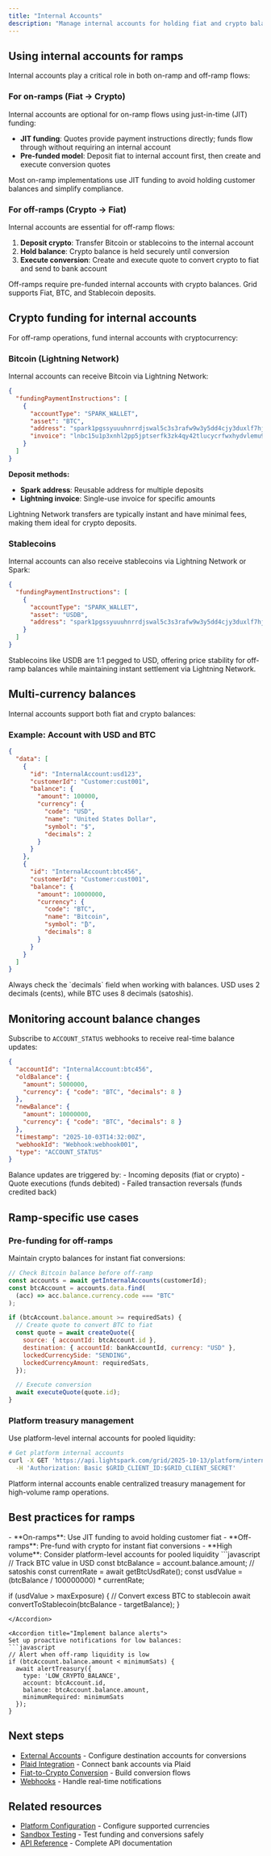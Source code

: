 ```yaml
---
title: "Internal Accounts"
description: "Manage internal accounts for holding fiat and crypto balances for ramp operations"
---
```



<InternalAccountsContent />

## Using internal accounts for ramps

Internal accounts play a critical role in both on-ramp and off-ramp flows:

### For on-ramps (Fiat → Crypto)

Internal accounts are optional for on-ramp flows using just-in-time (JIT) funding:

- **JIT funding**: Quotes provide payment instructions directly; funds flow through without requiring an internal account
- **Pre-funded model**: Deposit fiat to internal account first, then create and execute conversion quotes

<Tip>
  Most on-ramp implementations use JIT funding to avoid holding customer
  balances and simplify compliance.
</Tip>

### For off-ramps (Crypto → Fiat)

Internal accounts are essential for off-ramp flows:

1. **Deposit crypto**: Transfer Bitcoin or stablecoins to the internal account
2. **Hold balance**: Crypto balance is held securely until conversion
3. **Execute conversion**: Create and execute quote to convert crypto to fiat and send to bank account

<Info>
  Off-ramps require pre-funded internal accounts with crypto balances. Grid
  supports Fiat, BTC, and Stablecoin deposits.
</Info>

## Crypto funding for internal accounts

For off-ramp operations, fund internal accounts with cryptocurrency:

### Bitcoin (Lightning Network)

Internal accounts can receive Bitcoin via Lightning Network:

```json
{
  "fundingPaymentInstructions": [
    {
      "accountType": "SPARK_WALLET",
      "asset": "BTC",
      "address": "spark1pgssyuuuhnrrdjswal5c3s3rafw9w3y5dd4cjy3duxlf7hjzkp0rqx6dj6mrhu",
      "invoice": "lnbc15u1p3xnhl2pp5jptserfk3zk4qy42tlucycrfwxhydvlemu9pqr93tuzlv9cc7g3s..."
    }
  ]
}
```

**Deposit methods:**

- **Spark address**: Reusable address for multiple deposits
- **Lightning invoice**: Single-use invoice for specific amounts

<Note>
  Lightning Network transfers are typically instant and have minimal fees,
  making them ideal for crypto deposits.
</Note>

### Stablecoins

Internal accounts can also receive stablecoins via Lightning Network or Spark:

```json
{
  "fundingPaymentInstructions": [
    {
      "accountType": "SPARK_WALLET",
      "asset": "USDB",
      "address": "spark1pgssyuuuhnrrdjswal5c3s3rafw9w3y5dd4cjy3duxlf7hjzkp0rqx6dj6mrhu"
    }
  ]
}
```

<Tip>
  Stablecoins like USDB are 1:1 pegged to USD, offering price stability for
  off-ramp balances while maintaining instant settlement via Lightning Network.
</Tip>

## Multi-currency balances

Internal accounts support both fiat and crypto balances:

### Example: Account with USD and BTC

```json
{
  "data": [
    {
      "id": "InternalAccount:usd123",
      "customerId": "Customer:cust001",
      "balance": {
        "amount": 100000,
        "currency": {
          "code": "USD",
          "name": "United States Dollar",
          "symbol": "$",
          "decimals": 2
        }
      }
    },
    {
      "id": "InternalAccount:btc456",
      "customerId": "Customer:cust001",
      "balance": {
        "amount": 10000000,
        "currency": {
          "code": "BTC",
          "name": "Bitcoin",
          "symbol": "₿",
          "decimals": 8
        }
      }
    }
  ]
}
```

<Warning>
  Always check the `decimals` field when working with balances. USD uses 2
  decimals (cents), while BTC uses 8 decimals (satoshis).
</Warning>

## Monitoring account balance changes

Subscribe to `ACCOUNT_STATUS` webhooks to receive real-time balance updates:

```json
{
  "accountId": "InternalAccount:btc456",
  "oldBalance": {
    "amount": 5000000,
    "currency": { "code": "BTC", "decimals": 8 }
  },
  "newBalance": {
    "amount": 10000000,
    "currency": { "code": "BTC", "decimals": 8 }
  },
  "timestamp": "2025-10-03T14:32:00Z",
  "webhookId": "Webhook:webhook001",
  "type": "ACCOUNT_STATUS"
}
```

<Check>
  Balance updates are triggered by: - Incoming deposits (fiat or crypto) - Quote
  executions (funds debited) - Failed transaction reversals (funds credited
  back)
</Check>

## Ramp-specific use cases

### Pre-funding for off-ramps

Maintain crypto balances for instant fiat conversions:

```javascript
// Check Bitcoin balance before off-ramp
const accounts = await getInternalAccounts(customerId);
const btcAccount = accounts.data.find(
  (acc) => acc.balance.currency.code === "BTC"
);

if (btcAccount.balance.amount >= requiredSats) {
  // Create quote to convert BTC to fiat
  const quote = await createQuote({
    source: { accountId: btcAccount.id },
    destination: { accountId: bankAccountId, currency: "USD" },
    lockedCurrencySide: "SENDING",
    lockedCurrencyAmount: requiredSats,
  });

  // Execute conversion
  await executeQuote(quote.id);
}
```

### Platform treasury management

Use platform-level internal accounts for pooled liquidity:

```bash
# Get platform internal accounts
curl -X GET 'https://api.lightspark.com/grid/2025-10-13/platform/internal-accounts?currency=BTC' \
  -H 'Authorization: Basic $GRID_CLIENT_ID:$GRID_CLIENT_SECRET'
```

<Info>
  Platform internal accounts enable centralized treasury management for
  high-volume ramp operations.
</Info>

## Best practices for ramps

<AccordionGroup>
<Accordion title="Choose the right funding model">
- **On-ramps**: Use JIT funding to avoid holding customer fiat
- **Off-ramps**: Pre-fund with crypto for instant fiat conversions
- **High volume**: Consider platform-level accounts for pooled liquidity
</Accordion>

<Accordion title="Monitor crypto price exposure">
```javascript
// Track BTC value in USD
const btcBalance = account.balance.amount; // satoshis
const currentRate = await getBtcUsdRate();
const usdValue = (btcBalance / 100000000) * currentRate;

if (usdValue > maxExposure) {
// Convert excess BTC to stablecoin
await convertToStablecoin(btcBalance - targetBalance);
}

````
</Accordion>

<Accordion title="Implement balance alerts">
Set up proactive notifications for low balances:
```javascript
// Alert when off-ramp liquidity is low
if (btcAccount.balance.amount < minimumSats) {
  await alertTreasury({
    type: 'LOW_CRYPTO_BALANCE',
    account: btcAccount.id,
    balance: btcAccount.balance.amount,
    minimumRequired: minimumSats
  });
}
````

</Accordion>
</AccordionGroup>

## Next steps

- [External Accounts](/ramps/accounts/external-accounts) - Configure destination accounts for conversions
- [Plaid Integration](/ramps/accounts/plaid) - Connect bank accounts via Plaid
- [Fiat-to-Crypto Conversion](/ramps/conversion-flows/fiat-crypto-conversion) - Build conversion flows
- [Webhooks](/ramps/platform-tools/webhooks) - Handle real-time notifications

## Related resources

- [Platform Configuration](/ramps/onboarding/platform-configuration) - Configure supported currencies
- [Sandbox Testing](/ramps/platform-tools/sandbox-testing) - Test funding and conversions safely
- [API Reference](/api-reference) - Complete API documentation
